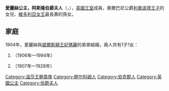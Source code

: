 {{Multiple issues|
{{Expand language|1=en|time=2021-02-16T16:06:48+00:00}}
{{Unreferenced|time=2021-02-16T16:06:48+00:00}}
}}
{{Infobox royalty
| name        = 愛麗絲公主
| title       = 阿斯隆伯爵夫人
| image       = Princess Alice of Albany.jpeg
| birth_date  = {{Birth date|1883|2|25|df=y}}
| birth_place = [[溫莎城堡|溫莎城堡]]
| death_date  = {{Death date and age|1981|1|3|1883|2|25|df=yes}}
| death_place = [[肯辛頓宮|肯辛頓宮]]
| house       = [[薩克森-科堡-哥達王朝|薩克森-科堡-哥達王朝]]
| father      = [[利奥波德王子_(奥尔巴尼公爵)|奧爾巴尼公爵利奧波德王子]]
| mother      = [[海伦娜公主_(奥尔巴尼公爵夫人)|瓦爾德克和皮爾蒙特的海倫]]
}}

'''愛麗絲公主，阿斯隆伯爵夫人'''（{{lang-en|Princess Alice, Countess of Athlone}}，{{bd|1883年|2月25日|1981年|1月3日}}），[[英國王室|英國王室]]成員，奧爾巴尼公爵[[利奥波德王子_(奥尔巴尼公爵)|利奧波德王子]]的女兒、[[维多利亚_(英国女王)|維多利亞女王]]最長壽的孫女。

== 家庭 ==
1904年，愛麗絲與[[特克的玛丽|威爾斯親王妃瑪麗]]的弟弟{{le|亞歷山大·劍橋|Alexander Cambridge, 1st Earl of Athlone|亞歷山大}}結婚，兩人共有1子1女：
# {{le|梅·艾貝爾·史密斯|Lady May Abel Smith|梅·艾貝爾}}（1906年—1994年）
# {{le|魯伯特·劍橋|Rupert Cambridge, Viscount Trematon|魯伯特}}（1907年—1928年）

{{英國公主}}

{{DEFAULTSORT:Alice}}
[[Category:溫莎王朝貴族|Category:溫莎王朝貴族]]
[[Category:鲍尔科姆人|Category:鲍尔科姆人]]
[[Category:伯克郡人|Category:伯克郡人]]
[[Category:英國公主|Category:英國公主]]
[[Category:伯爵夫人|Category:伯爵夫人]]